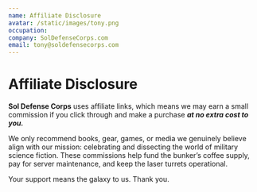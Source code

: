 ```yaml
---
name: Affiliate Disclosure
avatar: /static/images/tony.png
occupation:
company: SolDefenseCorps.com
email: tony@soldefensecorps.com
---
```


# Affiliate Disclosure

**Sol Defense Corps** uses affiliate links, which means we may earn a small commission if you click through and make a purchase **_at no extra cost to you._**

We only recommend books, gear, games, or media we genuinely believe align with our mission: celebrating and dissecting the world of military science fiction. These commissions help fund the bunker’s coffee supply, pay for server maintenance, and keep the laser turrets operational.

Your support means the galaxy to us. Thank you.
